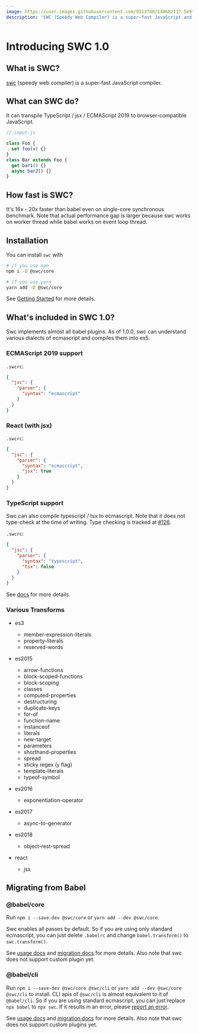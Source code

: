 ```yaml
---
image: https://user-images.githubusercontent.com/9113740/140682117-5e9f460e-c8f1-447c-88a0-e75f80779260.png
description: 'SWC (Speedy Web Compiler) is a super-fast JavaScript and TypeScript compiler.'
---
```



# Introducing SWC 1.0

<Authors date="February 8th, 2019">
  <Author name="DongYoon Kang" link="https://twitter.com/kdy1dev" />
</Authors>

## What is SWC?

[swc](https://github.com/swc-project/swc) (speedy web compiler) is a super-fast JavaScript compiler.

## What can SWC do?

It can transpile TypeScript / jsx / ECMAScript 2019 to browser-compatible JavaScript.

```js
// input.js

class Foo {
  set foo(v) {}
}
class Bar extends Foo {
  get bar1() {}
  async bar2() {}
}
```

## How fast is SWC?

It's 16x - 20x faster than babel even on single-core synchronous benchmark. Note that actual performance gap is larger because swc works on worker thread while babel works on event loop thread.

## Installation

You can install `swc` with

```sh
# if you use npm
npm i -D @swc/core

# if you use yarn
yarn add -D @swc/core
```

See [Getting Started](/docs/getting-started) for more details.

## What's included in SWC 1.0?

Swc implements almost all babel plugins. As of 1.0.0, swc can understand various dialects of ecmascript and compiles them into es5.

### ECMAScript 2019 support

`.swcrc`:

```json
{
  "jsc": {
    "parser": {
      "syntax": "ecmascript"
    }
  }
}
```

### React (with jsx)

`.swcrc`:

```json
{
  "jsc": {
    "parser": {
      "syntax": "ecmascript",
      "jsx": true
    }
  }
}
```

### TypeScript support

Swc can also compile typescript / tsx to ecmascript. Note that it does not type-check at the time of writing. Type checking is tracked at [#126](https://github.com/swc-project/swc/issues/126).

`.swcrc`:

```json
{
  "jsc": {
    "parser": {
      "syntax": "typescript",
      "tsx": false
    }
  }
}
```

See [docs](/docs/configuration/swcrc) for more details.

### Various Transforms

- es3

  - member-expression-literals
  - property-literals
  - reserved-words

- es2015

  - arrow-functions
  - block-scoped-functions
  - block-scoping
  - classes
  - computed-properties
  - destructuring
  - duplicate-keys
  - for-of
  - function-name
  - instanceof
  - literals
  - new-target
  - parameters
  - shorthand-properties
  - spread
  - sticky regex (`y` flag)
  - template-literals
  - typeof-symbol

- es2016

  - exponentiation-operator

- es2017

  - async-to-generator

- es2018

  - object-rest-spread

- react
  - jsx

## Migrating from Babel

### @babel/core

Run `npm i --save-dev @swc/core` or `yarn add --dev @swc/core`.

Swc enables all passes by default. So if you are using only standard ecmascript, you can just delete `.babelrc` and change `babel.transform()` to `swc.transform()`.

See [usage docs](/docs/usage/core) and [migration docs](/docs/migrating-from-babel) for more details.
Also note that swc does not support custom plugin yet.

### @babel/cli

Run `npm i --save-dev @swc/core @swc/cli` or `yarn add --dev @swc/core @swc/cli` to install. CLI apis of `@swc/cli` is almost equivalent to it of `@babel/cli`. So if you are using standard ecmascript, you can just replace `npx babel` to `npx swc`. If it results in an error, please [report an error][issues].

See [usage docs](/docs/usage/cli) and [migration docs](/docs/migrating-from-babel) for more details. Also note that swc does not support custom plugins yet.

[issues]: https://github.com/swc-project/swc/issues
